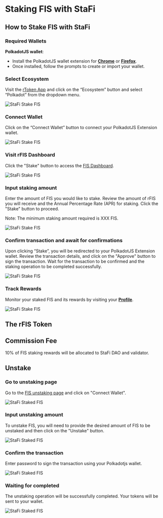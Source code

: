 # Staking FIS with StaFi


## How to Stake FIS with StaFi

### Required Wallets

**PolkadotJS wallet**:

- Install the PolkadotJS wallet extension for **[Chrome](https://chrome.google.com/webstore/detail/polkadot%7Bjs%7D-extension/mopnmbcafieddcagagdcbnhejhlodfdd)** or **[Firefox](https://addons.mozilla.org/en-US/firefox/addon/polkadot-js-extension/)**.
- Once installed, follow the prompts to create or import your wallet.

<Steps>

### Select Ecosystem

Visit the [rToken App](https://app.stafi.io/) and click on the “Ecosystem” button and select “Polkadot” from the dropdown menu.

![StaFi Stake FIS](/image/stakingunstakingpolkadotfis_1.png)

### Connect Wallet

Click on the “Connect Wallet” button to connect your PolkadotJS Extension wallet.

![StaFi Stake FIS](/image/stakingunstakingpolkadotfis_2.png)

### Visit rFIS Dashboard

Click the "Stake" button to access the [FIS Dashboard](https://app.stafi.io/gallery/polkadot/FIS?net=StaFi).

![StaFi Stake FIS](/image/stakingunstakingpolkadotfis_3.png)

### **Input staking amount**

Enter the amount of FIS you would like to stake. Review the amount of rFIS you will receive and the Annual Percentage Rate (APR) for staking. Click the "Stake" button to proceed.

Note: The minimum staking amount required is XXX FIS.

![StaFi Stake FIS](/image/stakingunstakingpolkadotfis_4.png)

### **Confirm transaction and await for confirmations**

Upon clicking “Stake”, you will be redirected to your PolkadotJS Extension wallet. Review the transaction details, and click on the "Approve" button to sign the transaction. Wait for the transaction to be confirmed and the staking operation to be completed successfully.

![StaFi Stake FIS](/image/stakingunstakingpolkadotfis_5.png)

### **Track Rewards**

Monitor your staked FIS and its rewards by visiting your **[Profile](https://test-app.stafi.io/profile/evm?net=BEP20)**.

![StaFi Stake FIS](/image/stakingunstakingpolkadotfis_6.png)


</Steps>

## The rFIS Token


## Commission Fee

10% of FIS staking rewards will be allocated to StaFi DAO and validator.

## Unstake

<Steps>

### Go to unstaking page

Go to the [FIS unstaking page](https://app.stafi.io/rtoken/stake/FIS?tokenStandard=Native) and click on "Connect Wallet".

![StaFi Staked FIS](/image/rfisunstake_1.png)

### Input unstaking amount

To unstake FIS, you will need to provide the desired amount of FIS to be unstaked and then click on the "Unstake" button.

![StaFi Staked FIS](/image/rfisunstake_2.png)

### Confirm the transaction

Enter password to sign the transaction using your Polkadotjs wallet.

![StaFi Staked FIS](/image/rfisunstake_3.png)

### Waiting for completed

The unstaking operation will be successfully completed. Your tokens will be sent to your wallet.

![StaFi Staked FIS](/image/rfisunstake_4.png)

</Steps>
